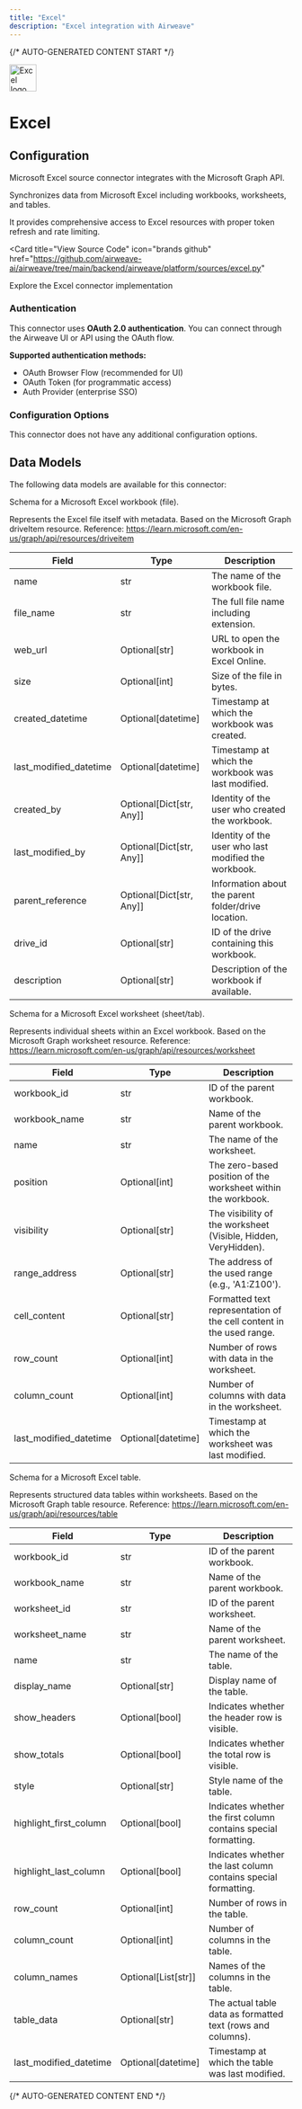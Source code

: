 ```yaml
---
title: "Excel"
description: "Excel integration with Airweave"
---
```


{/* AUTO-GENERATED CONTENT START */}



<div className="connector-header" style={{ display: 'flex', alignItems: 'center', gap: '12px', marginBottom: '24px' }}>
  <img src="icon.svg" alt="Excel logo" width="48" height="48" className="connector-icon" />
  <h1 style={{ margin: 0 }}>Excel</h1>
</div>

## Configuration

Microsoft Excel source connector integrates with the Microsoft Graph API.

Synchronizes data from Microsoft Excel including workbooks, worksheets, and tables.

It provides comprehensive access to Excel resources with proper token refresh
and rate limiting.

<Card
  title="View Source Code"
  icon="brands github"
  href="https://github.com/airweave-ai/airweave/tree/main/backend/airweave/platform/sources/excel.py"
>
  Explore the Excel connector implementation
</Card>

### Authentication

This connector uses **OAuth 2.0 authentication**. You can connect through the Airweave UI or API using the OAuth flow.

**Supported authentication methods:**
- OAuth Browser Flow (recommended for UI)
- OAuth Token (for programmatic access)
- Auth Provider (enterprise SSO)

### Configuration Options

This connector does not have any additional configuration options.

## Data Models

The following data models are available for this connector:

<Accordion title="ExcelWorkbookEntity">

Schema for a Microsoft Excel workbook (file).

Represents the Excel file itself with metadata.
Based on the Microsoft Graph driveItem resource.
Reference: https://learn.microsoft.com/en-us/graph/api/resources/driveitem

| Field | Type | Description |
|-------|------|-------------|
| name | str | The name of the workbook file. |
| file_name | str | The full file name including extension. |
| web_url | Optional[str] | URL to open the workbook in Excel Online. |
| size | Optional[int] | Size of the file in bytes. |
| created_datetime | Optional[datetime] | Timestamp at which the workbook was created. |
| last_modified_datetime | Optional[datetime] | Timestamp at which the workbook was last modified. |
| created_by | Optional[Dict[str, Any]] | Identity of the user who created the workbook. |
| last_modified_by | Optional[Dict[str, Any]] | Identity of the user who last modified the workbook. |
| parent_reference | Optional[Dict[str, Any]] | Information about the parent folder/drive location. |
| drive_id | Optional[str] | ID of the drive containing this workbook. |
| description | Optional[str] | Description of the workbook if available. |

</Accordion>
<Accordion title="ExcelWorksheetEntity">

Schema for a Microsoft Excel worksheet (sheet/tab).

Represents individual sheets within an Excel workbook.
Based on the Microsoft Graph worksheet resource.
Reference: https://learn.microsoft.com/en-us/graph/api/resources/worksheet

| Field | Type | Description |
|-------|------|-------------|
| workbook_id | str | ID of the parent workbook. |
| workbook_name | str | Name of the parent workbook. |
| name | str | The name of the worksheet. |
| position | Optional[int] | The zero-based position of the worksheet within the workbook. |
| visibility | Optional[str] | The visibility of the worksheet (Visible, Hidden, VeryHidden). |
| range_address | Optional[str] | The address of the used range (e.g., 'A1:Z100'). |
| cell_content | Optional[str] | Formatted text representation of the cell content in the used range. |
| row_count | Optional[int] | Number of rows with data in the worksheet. |
| column_count | Optional[int] | Number of columns with data in the worksheet. |
| last_modified_datetime | Optional[datetime] | Timestamp at which the worksheet was last modified. |

</Accordion>
<Accordion title="ExcelTableEntity">

Schema for a Microsoft Excel table.

Represents structured data tables within worksheets.
Based on the Microsoft Graph table resource.
Reference: https://learn.microsoft.com/en-us/graph/api/resources/table

| Field | Type | Description |
|-------|------|-------------|
| workbook_id | str | ID of the parent workbook. |
| workbook_name | str | Name of the parent workbook. |
| worksheet_id | str | ID of the parent worksheet. |
| worksheet_name | str | Name of the parent worksheet. |
| name | str | The name of the table. |
| display_name | Optional[str] | Display name of the table. |
| show_headers | Optional[bool] | Indicates whether the header row is visible. |
| show_totals | Optional[bool] | Indicates whether the total row is visible. |
| style | Optional[str] | Style name of the table. |
| highlight_first_column | Optional[bool] | Indicates whether the first column contains special formatting. |
| highlight_last_column | Optional[bool] | Indicates whether the last column contains special formatting. |
| row_count | Optional[int] | Number of rows in the table. |
| column_count | Optional[int] | Number of columns in the table. |
| column_names | Optional[List[str]] | Names of the columns in the table. |
| table_data | Optional[str] | The actual table data as formatted text (rows and columns). |
| last_modified_datetime | Optional[datetime] | Timestamp at which the table was last modified. |

</Accordion>




{/* AUTO-GENERATED CONTENT END */}